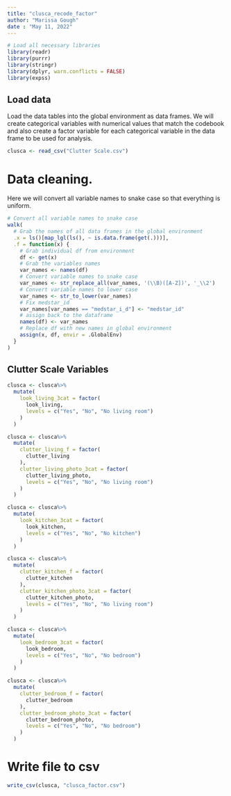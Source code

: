 ```yaml
---
title: "clusca_recode_factor"
author: "Marissa Gough"
date : "May 11, 2022"
---
```



```r
# Load all necessary libraries
library(readr)
library(purrr)
library(stringr)
library(dplyr, warn.conflicts = FALSE)
library(expss)
```


## Load data

Load the data tables into the global environment as data frames. We will create categorical variables with numerical values that match the codebook and also create a factor variable for each categorical variable in the data frame to be used for analysis.

```r
clusca <- read_csv("Clutter Scale.csv")
```

# Data cleaning.

Here we will convert all variable names to snake case so that everything is uniform.

```r
# Convert all variable names to snake case
walk(
  # Grab the names of all data frames in the global environment
  .x = ls()[map_lgl(ls(), ~ is.data.frame(get(.)))],
  .f = function(x) {
    # Grab individual df from environment
    df <- get(x)
    # Grab the variables names
    var_names <- names(df)
    # Convert variable names to snake case
    var_names <- str_replace_all(var_names, '(\\B)([A-Z])', '_\\2')
    # Convert variable names to lower case
    var_names <- str_to_lower(var_names)
    # Fix medstar_id
    var_names[var_names == "medstar_i_d"] <- "medstar_id"
    # assign back to the dataframe
    names(df) <- var_names
    # Replace df with new names in global environment
    assign(x, df, envir = .GlobalEnv)
  }
)
```


## Clutter Scale Variables

```r
clusca <- clusca%>%
  mutate(
    look_living_3cat = factor(
      look_living,
      levels = c("Yes", "No", "No living room")
    )
  )
```

```r
clusca <- clusca%>%
  mutate(
    clutter_living_f = factor(
      clutter_living
    ),
    clutter_living_photo_3cat = factor(
      clutter_living_photo,
      levels = c("Yes", "No", "No living room")
    )
  )
```

```r
clusca <- clusca%>%
  mutate(
    look_kitchen_3cat = factor(
      look_kitchen,
      levels = c("Yes", "No", "No kitchen")
    )
  )
```

```r
clusca <- clusca%>%
  mutate(
    clutter_kitchen_f = factor(
      clutter_kitchen
    ),
    clutter_kitchen_photo_3cat = factor(
      clutter_kitchen_photo,
      levels = c("Yes", "No", "No living room")
    )
  )
```

```r
clusca <- clusca%>%
  mutate(
    look_bedroom_3cat = factor(
      look_bedroom,
      levels = c("Yes", "No", "No bedroom")
    )
  )
```

```r
clusca <- clusca%>%
  mutate(
    clutter_bedroom_f = factor(
      clutter_bedroom
    ),
    clutter_bedroom_photo_3cat = factor(
      clutter_bedroom_photo,
      levels = c("Yes", "No", "No bedroom")
    )
  )
```

# Write file to csv

```r
write_csv(clusca, "clusca_factor.csv")
```
